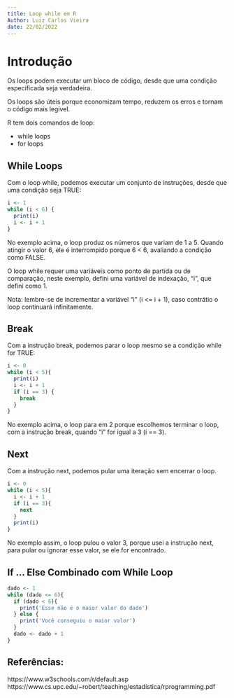 ```yaml
---
title: Loop while em R
Author: Luiz Carlos Vieira
date: 22/02/2022
---
```



# Introdução

Os loops podem executar um bloco de código, desde que uma condição especificada seja verdadeira.
 
Os loops são úteis porque economizam tempo, reduzem os erros e tornam o código mais legível.
 
R tem dois comandos de loop:

* while loops
* for loops                 


## While Loops
Com o loop while, podemos executar um conjunto de instruções, desde que uma condição seja TRUE:
```r
i <- 1
while (i < 6) {
  print(i)
  i <- i + 1
}
```
No exemplo acima, o loop produz os números que variam de 1 a 5. Quando atingir o valor 6, ele é interrompido
porque 6 < 6, avaliando a condição como FALSE.


O loop while requer uma variáveis como ponto de partida ou de comparação, neste exemplo, defini uma variável 
de indexação, "i", que defini como 1.

Nota: lembre-se de incrementar a variável "i" (i <= i + 1), caso contrátio o loop continuará infinitamente.


## Break

Com a instrução break, podemos parar o loop mesmo se a condição while for TRUE:
```r
i <- 0
while (i < 5){
  print(i)
  i <- i + 1
  if (i == 3) {
    break
  }
}
```
No exemplo acima, o loop para em 2 porque escolhemos terminar o loop, com a instrução break, 
quando "i" for igual a 3 (i == 3).

## Next

Com a instrução next, podemos pular uma iteração sem encerrar o loop.
```r
i <- 0
while (i < 5){
  i <- i + 1
  if (i == 3){
    next
  }
  print(i)
}
```
No exemplo assim, o loop pulou o valor 3, porque usei a instrução next, para pular ou ignorar esse valor, 
se ele for encontrado.

## If ... Else Combinado com While Loop
```r
dado <- 1
while (dado <= 6){
  if (dado < 6){
    print('Esse não é o maior valor do dado')
  } else {
    print('Você conseguiu o maior valor')
  }
  dado <- dado + 1
}

```



## Referências:

https://www.w3schools.com/r/default.asp
https://www.cs.upc.edu/~robert/teaching/estadistica/rprogramming.pdf





